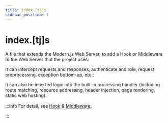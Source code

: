 ```yaml
---
title: index.[tj]s
sidebar_position: 1
---
```

# index.[tj]s

A file that extends the Modern.js Web Server, to add a Hook or Middleware to the Web Server that the project uses.

It can intercept requests and responses, authenticate and role, request preprocessing, exception bottom-up, etc.;

It can also be inserted logic into the built-in processing handler (including route matching, resource addressing, header injection, page rendering, static web hosting).

:::info
For detail, see [Hook](/apis/app/runtime/web-server/hook) & [Middleware](/apis/app/runtime/web-server/middleware)。

:::
